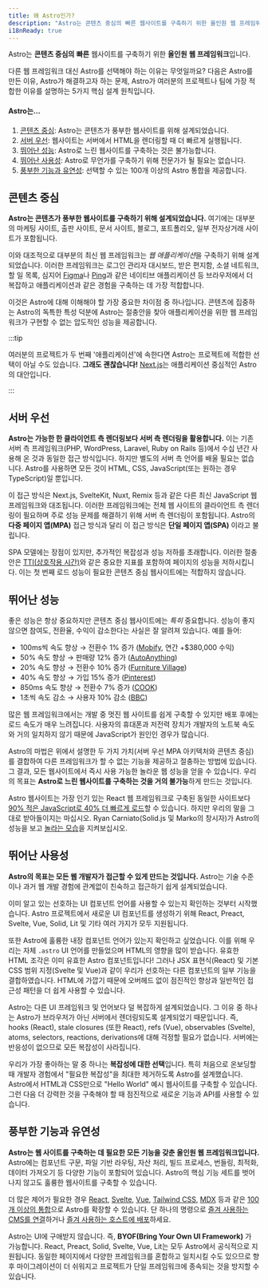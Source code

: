 ```yaml
---
title: 왜 Astro인가?
description: "Astro는 콘텐츠 중심의 빠른 웹사이트를 구축하기 위한 올인원 웹 프레임워크입니다. 자세히 알아보세요."
i18nReady: true
---
```


Astro는 **콘텐츠 중심의** **빠른** 웹사이트를 구축하기 위한 **올인원** **웹 프레임워크**입니다.

다른 웹 프레임워크 대신 Astro를 선택해야 하는 이유는 무엇일까요? 다음은 Astro를 만든 이유, Astro가 해결하고자 하는 문제, Astro가 여러분의 프로젝트나 팀에 가장 적합한 이유를 설명하는 5가지 핵심 설계 원칙입니다.

#### Astro는...

1. [콘텐츠 중심](#콘텐츠-중심): Astro는 콘텐츠가 풍부한 웹사이트를 위해 설계되었습니다.
2. [서버 우선](#서버-우선): 웹사이트는 서버에서 HTML을 렌더링할 때 더 빠르게 실행됩니다.
3. [뛰어난 성능](#뛰어난-성능): Astro로 느린 웹사이트를 구축하는 것은 불가능합니다.
4. [뛰어난 사용성](#뛰어난-사용성): Astro로 무언가를 구축하기 위해 전문가가 될 필요는 없습니다.
5. [풍부한 기능과 유연성](#풍부한-기능과-유연성): 선택할 수 있는 100개 이상의 Astro 통합을 제공합니다.

## 콘텐츠 중심

**Astro는 콘텐츠가 풍부한 웹사이트를 구축하기 위해 설계되었습니다.** 여기에는 대부분의 마케팅 사이트, 출판 사이트, 문서 사이트, 블로그, 포트폴리오, 일부 전자상거래 사이트가 포함됩니다.

이와 대조적으로 대부분의 최신 웹 프레임워크는 *웹 애플리케이션*을 구축하기 위해 설계되었습니다.
이러한 프레임워크는 로그인 관리자 대시보드, 받은 편지함, 소셜 네트워크, 할 일 목록, 심지어 [Figma](https://figma.com/)나 [Ping](https://ping.gg/)과 같은 네이티브 애플리케이션 등 브라우저에서 더 복잡하고 애플리케이션과 같은 경험을 구축하는 데 가장 적합합니다.

이것은 Astro에 대해 이해해야 할 가장 중요한 차이점 중 하나입니다. 콘텐츠에 집중하는 Astro의 독특한 특성 덕분에 Astro는 절충안을 찾아 애플리케이션을 위한 웹 프레임워크가 구현할 수 없는 압도적인 성능을 제공합니다.

:::tip

여러분의 프로젝트가 두 번째 '애플리케이션'에 속한다면 Astro는 프로젝트에 적합한 선택이 아닐 수도 있습니다. **그래도 괜찮습니다!** [Next.js](https://nextjs.org)는 애플리케이션 중심적인 Astro의 대안입니다.

:::

## 서버 우선

**Astro는 가능한 한 클라이언트 측 렌더링보다 서버 측 렌더링을 활용합니다.** 이는 기존 서버 측 프레임워크(PHP, WordPress, Laravel, Ruby on Rails 등)에서 수십 년간 사용해 온 것과 동일한 접근 방식입니다. 하지만 별도의 서버 측 언어를 배울 필요는 없습니다. Astro를 사용하면 모든 것이 HTML, CSS, JavaScript(또는 원하는 경우 TypeScript)일 뿐입니다.

이 접근 방식은 Next.js, SvelteKit, Nuxt, Remix 등과 같은 다른 최신 JavaScript 웹 프레임워크와 대조됩니다. 이러한 프레임워크에는 전체 웹 사이트의 클라이언트 측 렌더링이 필요하며 주로 성능 문제를 해결하기 위해 서버 측 렌더링이 포함됩니다. Astro의 **다중 페이지 앱(MPA)** 접근 방식과 달리 이 접근 방식은 **단일 페이지 앱(SPA)** 이라고 불립니다.

SPA 모델에는 장점이 있지만, 추가적인 복잡성과 성능 저하를 초래합니다. 이러한 절충안은 [TTI(상호작용 시간)](https://web.dev/interactive/)와 같은 중요한 지표를 포함하여 페이지의 성능을 저하시킵니다. 이는 첫 번째 로드 성능이 필요한 콘텐츠 중심 웹사이트에는 적합하지 않습니다.

## 뛰어난 성능

좋은 성능은 항상 중요하지만 콘텐츠 중심 웹사이트에는 *특히* 중요합니다. 성능이 좋지 않으면 참여도, 전환율, 수익이 감소한다는 사실은 잘 알려져 있습니다. 예를 들어:

- 100ms씩 속도 향상 → 전환수 1% 증가 ([Mobify](https://web.dev/why-speed-matters/), 연간 +$380,000 수익)
- 50% 속도 향상 → 판매량 12% 증가 ([AutoAnything](https://www.digitalcommerce360.com/2010/08/19/web-accelerator-revs-conversion-and-sales-autoanything/))
- 20% 속도 향상 → 전환수 10% 증가 ([Furniture Village](https://www.thinkwithgoogle.com/intl/en-gb/marketing-strategies/app-and-mobile/furniture-village-and-greenlight-slash-page-load-times-boosting-user-experience/))
- 40% 속도 향상 → 가입 15% 증가 ([Pinterest](https://medium.com/pinterest-engineering/driving-user-growth-with-performance-improvements-cfc50dafadd7))
- 850ms 속도 향상 → 전환수 7% 증가 ([COOK](https://web.dev/why-speed-matters/))
- 1초씩 속도 감소 → 사용자 10% 감소 ([BBC](https://www.creativebloq.com/features/how-the-bbc-builds-websites-that-scale))

많은 웹 프레임워크에서는 개발 중 멋진 웹 사이트를 쉽게 구축할 수 있지만 배포 후에는 로드 속도가 매우 느려집니다. 사용자의 휴대폰과 저전력 장치가 개발자의 노트북 속도와 거의 일치하지 않기 때문에 JavaScript가 원인인 경우가 많습니다.

Astro의 마법은 위에서 설명한 두 가지 가치(서버 우선 MPA 아키텍처와 콘텐츠 중심)를 결합하여 다른 프레임워크가 할 수 없는 기능을 제공하고 절충하는 방법에 있습니다. 그 결과, 모든 웹사이트에서 즉시 사용 가능한 놀라운 웹 성능을 얻을 수 있습니다. 우리의 목표는 **Astro로 느린 웹사이트를 구축하는 것을 거의 불가능**하게 만드는 것입니다.

Astro 웹사이트는 가장 인기 있는 React 웹 프레임워크로 구축된 동일한 사이트보다 [90% 적은 JavaScript로 40% 더 빠르게 로드](https://twitter.com/t3dotgg/status/1437195415439360003)할 수 있습니다. 하지만 우리의 말을 그대로 받아들이지는 마십시오. Ryan Carniato(Solid.js 및 Marko의 창시자)가 Astro의 성능을 보고 [놀라는 모습](https://youtu.be/2ZEMb_H-LYE?t=8163)을 지켜보십시오.

## 뛰어난 사용성

**Astro의 목표는 모든 웹 개발자가 접근할 수 있게 만드는 것입니다.** Astro는 기술 수준이나 과거 웹 개발 경험에 관계없이 친숙하고 접근하기 쉽게 설계되었습니다.

이미 알고 있는 선호하는 UI 컴포넌트 언어를 사용할 수 있는지 확인하는 것부터 시작했습니다. Astro 프로젝트에서 새로운 UI 컴포넌트를 생성하기 위해 React, Preact, Svelte, Vue, Solid, Lit 및 기타 여러 가지가 모두 지원됩니다.

또한 Astro에 훌륭한 내장 컴포넌트 언어가 있는지 확인하고 싶었습니다. 이를 위해 우리는 자체 `.astro` UI 언어를 만들었으며 HTML의 영향을 많이 받습니다. 유효한 HTML 조각은 이미 유효한 Astro 컴포넌트입니다! 그러나 JSX 표현식(React) 및 기본 CSS 범위 지정(Svelte 및 Vue)과 같이 우리가 선호하는 다른 컴포넌트의 일부 기능을 결합하였습니다. HTML에 가깝기 때문에 오버헤드 없이 점진적인 향상과 일반적인 접근성 패턴을 더 쉽게 사용할 수 있습니다.

Astro는 다른 UI 프레임워크 및 언어보다 덜 복잡하게 설계되었습니다. 그 이유 중 하나는 Astro가 브라우저가 아닌 서버에서 렌더링되도록 설계되었기 때문입니다. 즉, hooks (React), stale closures (또한 React), refs (Vue), observables (Svelte), atoms, selectors, reactions, derivations에 대해 걱정할 필요가 없습니다. 서버에는 반응성이 없으므로 모든 복잡성이 사라집니다.

우리가 가장 좋아하는 말 중 하나는 **복잡성에 대한 선택**입니다. 특히 처음으로 온보딩할 때 개발자 경험에서 "필요한 복잡성"을 최대한 제거하도록 Astro를 설계했습니다. Astro에서 HTML과 CSS만으로 "Hello World" 예시 웹사이트를 구축할 수 있습니다. 그런 다음 더 강력한 것을 구축해야 할 때 점진적으로 새로운 기능과 API를 사용할 수 있습니다.

## 풍부한 기능과 유연성

**Astro는 웹 사이트를 구축하는 데 필요한 모든 기능을 갖춘 올인원 웹 프레임워크입니다.** Astro에는 컴포넌트 구문, 파일 기반 라우팅, 자산 처리, 빌드 프로세스, 번들링, 최적화, 데이터 가져오기 등 다양한 기능이 포함되어 있습니다. Astro의 핵심 기능 세트를 벗어나지 않고도 훌륭한 웹사이트를 구축할 수 있습니다.

더 많은 제어가 필요한 경우 [React](https://www.npmjs.com/package/@astrojs/react), [Svelte](https://www.npmjs.com/package/@astrojs/svelte), [Vue](https://www.npmjs.com/package/@astrojs/vue), [Tailwind CSS](https://www.npmjs.com/package/@astrojs/tailwind), [MDX](https://www.npmjs.com/package/@astrojs/mdx) 등과 같은 [100개 이상의 통합](https://astro.build/integrations/)으로 Astro를 확장할 수 있습니다. 단 하나의 명령으로 [즐겨 사용하는 CMS를 연결](/ko/guides/cms/)하거나 [즐겨 사용하는 호스트에 배포](/ko/guides/deploy/)하세요.

Astro는 UI에 구애받지 않습니다. 즉, **BYOF(Bring Your Own UI Framework)** 가 가능합니다. React, Preact, Solid, Svelte, Vue, Lit는 모두 Astro에서 공식적으로 지원됩니다. 동일한 페이지에서 다양한 프레임워크를 혼합하고 일치시킬 수도 있으므로 향후 마이그레이션이 더 쉬워지고 프로젝트가 단일 프레임워크에 종속되는 것을 방지할 수 있습니다.
